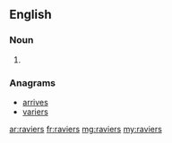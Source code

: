 ==English==

===Noun===
{{head|en}}

# {{plural of|ravier}}

===Anagrams===
* [[arrives#English|arrives]]
* [[variers#English|variers]]

[[ar:raviers]]
[[fr:raviers]]
[[mg:raviers]]
[[my:raviers]]